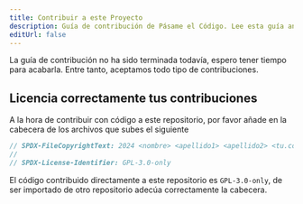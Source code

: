 ```yaml
---
title: Contribuir a este Proyecto
description: Guía de contribución de Pásame el Código. Lee esta guía antes de contribuir al proyecto. Gracias por contribuir.
editUrl: false
---
```



<Aside type="caution">
La guía de contribución no ha sido terminada todavía, espero tener tiempo para acabarla. Entre tanto, aceptamos todo tipo de contribuciones.
</Aside>

## Licencia correctamente tus contribuciones

A la hora de contribuir con código a este repositorio, por favor añade en la cabecera de los archivos que subes el siguiente

```c title=""
// SPDX-FileCopyrightText: 2024 <nombre> <apellido1> <apellido2> <tu.correo@mail.com>
//
// SPDX-License-Identifier: GPL-3.0-only
```

El código contribuido directamente a este repositorio es `GPL-3.0-only`, de ser importado de otro repositorio adecúa correctamente la cabecera.
